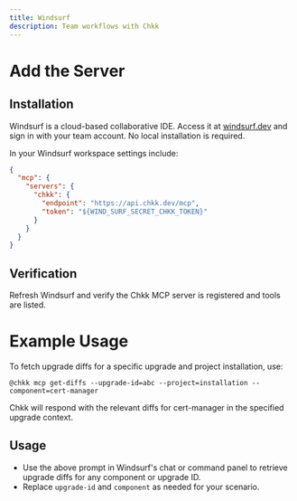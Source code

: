```yaml
---
title: Windsurf
description: Team workflows with Chkk
---
```


# Add the Server

## Installation

Windsurf is a cloud-based collaborative IDE. Access it at [windsurf.dev](https://windsurf.dev/) and sign in with your team account. No local installation is required.

In your Windsurf workspace settings include:

```json
{
  "mcp": {
    "servers": {
      "chkk": {
        "endpoint": "https://api.chkk.dev/mcp",
        "token": "${WIND_SURF_SECRET_CHKK_TOKEN}"
      }
    }
  }
}
```

## Verification

Refresh Windsurf and verify the Chkk MCP server is registered and tools are listed.

# Example Usage

To fetch upgrade diffs for a specific upgrade and project installation, use:

```
@chkk mcp get-diffs --upgrade-id=abc --project=installation --component=cert-manager
```

Chkk will respond with the relevant diffs for cert-manager in the specified upgrade context.

## Usage

- Use the above prompt in Windsurf's chat or command panel to retrieve upgrade diffs for any component or upgrade ID.
- Replace `upgrade-id` and `component` as needed for your scenario. 